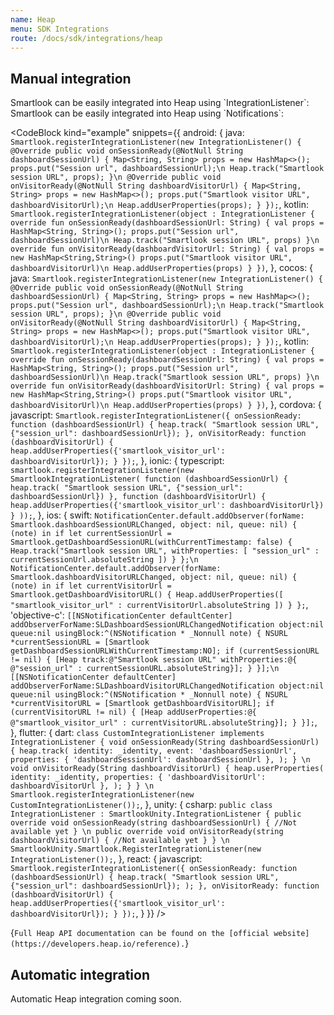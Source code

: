 ```yaml
---
name: Heap
menu: SDK Integrations
route: /docs/sdk/integrations/heap
---
```



<Title>Heap integration</Title>

## Manual integration

<TextBlock invisibleOn="ios">
Smartlook can be easily integrated into Heap using `IntegrationListener`:
</TextBlock>

<TextBlock visibleOn="ios">
Smartlook can be easily integrated into Heap using `Notifications`:
</TextBlock>

<CodeBlock
  kind="example"
  snippets={{
    android: {
      java: `
Smartlook.registerIntegrationListener(new IntegrationListener() {
    @Override
    public void onSessionReady(@NotNull String dashboardSessionUrl) {
        Map<String, String> props = new HashMap<>();
        props.put("Session url", dashboardSessionUrl);\n
        Heap.track("Smartlook session URL", props);
    }\n
    @Override
    public void onVisitorReady(@NotNull String dashboardVisitorUrl) {
        Map<String, String> props = new HashMap<>();
        props.put("Smartlook visitor URL", dashboardVisitorUrl);\n
        Heap.addUserProperties(props);
    }
});
      `,
      kotlin: `
Smartlook.registerIntegrationListener(object : IntegrationListener {
    override fun onSessionReady(dashboardSessionUrl: String) {
        val props = HashMap<String, String>();
        props.put("Session url", dashboardSessionUrl)\n
        Heap.track("Smartlook session URL", props)
    }\n
    override fun onVisitorReady(dashboardVisitorUrl: String) {
        val props = new HashMap<String,String>()
        props.put("Smartlook visitor URL", dashboardVisitorUrl)\n
        Heap.addUserProperties(props)
    }
})
      `,
    },
    cocos: {
      java: `
Smartlook.registerIntegrationListener(new IntegrationListener() {
    @Override
    public void onSessionReady(@NotNull String dashboardSessionUrl) {
        Map<String, String> props = new HashMap<>();
        props.put("Session url", dashboardSessionUrl);\n
        Heap.track("Smartlook session URL", props);
    }\n
    @Override
    public void onVisitorReady(@NotNull String dashboardVisitorUrl) {
        Map<String, String> props = new HashMap<>();
        props.put("Smartlook visitor URL", dashboardVisitorUrl);\n
        Heap.addUserProperties(props);
    }
});
      `,
      kotlin: `
Smartlook.registerIntegrationListener(object : IntegrationListener {
    override fun onSessionReady(dashboardSessionUrl: String) {
        val props = HashMap<String, String>();
        props.put("Session url", dashboardSessionUrl)\n
        Heap.track("Smartlook session URL", props)
    }\n
    override fun onVisitorReady(dashboardVisitorUrl: String) {
        val props = new HashMap<String,String>()
        props.put("Smartlook visitor URL", dashboardVisitorUrl)\n
        Heap.addUserProperties(props)
    }
})
      `,
    },
    cordova: {
      javascript: `
Smartlook.registerIntegrationListener({
  onSessionReady: function (dashboardSessionUrl) {
    heap.track(
        "Smartlook session URL",
        {"session_url": dashboardSessionUrl});
  },
  onVisitorReady: function (dashboardVisitorUrl) {
    heap.addUserProperties({'smartlook_visitor_url': dashboardVisitorUrl});
  }
});
      `,
    },
    ionic: {
      typescript: `
smartlook.registerIntegrationListener(new SmartlookIntegrationListener(
  function (dashboardSessionUrl) {
    heap.track(
        "Smartlook session URL",
        {"session_url": dashboardSessionUrl})
  },
  function (dashboardVisitorUrl) {
    heap.addUserProperties({'smartlook_visitor_url': dashboardVisitorUrl})
  }
));
      `,
    },
    ios: {
      swift: `
NotificationCenter.default.addObserver(forName: Smartlook.dashboardSessionURLChanged, object: nil, queue: nil) { (note) in
    if let currentSessionUrl = Smartlook.getDashboardSessionURL(withCurrentTimestamp: false) {
        Heap.track("Smartlook session URL", withProperties: [ "session_url" : currentSessionUrl.absoluteString ])
    }
};\n
NotificationCenter.default.addObserver(forName: Smartlook.dashboardVisitorURLChanged, object: nil, queue: nil) { (note) in
    if let currentVisitorUrl = Smartlook.getDashboardVisitorURL() {
        Heap.addUserProperties([ "smartlook_visitor_url" : currentVisitorUrl.absoluteString ])
    }
};
      `,
      'objective-c': `
[[NSNotificationCenter defaultCenter] addObserverForName:SLDashboardSessionURLChangedNotification object:nil queue:nil usingBlock:^(NSNotification * _Nonnull note) {
    NSURL *currentSessionURL = [Smartlook getDashboardSessionURLWithCurrentTimestamp:NO];
    if (currentSessionURL != nil) {
        [Heap track:@"Smartlook session URL" withProperties:@{ @"session_url" : currentSessionURL.absoluteString}];
    }
}];\n
[[NSNotificationCenter defaultCenter] addObserverForName:SLDashboardVisitorURLChangedNotification object:nil queue:nil usingBlock:^(NSNotification * _Nonnull note) {
    NSURL *currentVisitorURL = [Smartlook getDashboardVisitorURL];
    if (currentVisitorURL != nil) {
        [Heap addUserProperties:@{ @"smartlook_visitor_url" : currentVisitorURL.absoluteString}];
    }
}];
      `,
    },
    flutter: {
      dart: `
class CustomIntegrationListener implements IntegrationListener {
  void onSessionReady(String dashboardSessionUrl) {
      heap.track(
      identity: _identity,
      event: 'dashboardSessionUrl',
      properties: {
        'dashboardSessionUrl': dashboardSessionUrl
      },
    );
  }
\n
  void onVisitorReady(String dashboardVisitorUrl) {
    heap.userProperties(
      identity: _identity,
      properties: {
        'dashboardVisitorUrl': dashboardVisitorUrl
      },
    );
  }
}
\n
Smartlook.registerIntegrationListener(new CustomIntegrationListener());
      `,
  },
  unity: {
    csharp: `
public class IntegrationListener : SmartlookUnity.IntegrationListener
{
    public override void onSessionReady(string dashboardSessionUrl)
    {
        //Not available yet
    }
\n
    public override void onVisitorReady(string dashboardVisitorUrl)
    {
        //Not available yet
    }
}
\n
SmartlookUnity.Smartlook.RegisterIntegrationListener(new IntegrationListener());
`,
  },
  react: {
      javascript: `
Smartlook.registerIntegrationListener({
  onSessionReady: function (dashboardSessionUrl) {
    heap.track(
        "Smartlook session URL",
        {"session_url": dashboardSessionUrl});
);
  },
  onVisitorReady: function (dashboardVisitorUrl) {
    heap.addUserProperties({'smartlook_visitor_url': dashboardVisitorUrl});
  }
});
      `,
  }
  }}
/>

<TextBlock kind="note">{`
Full Heap API documentation can be found on the [official website](https://developers.heap.io/reference).
`}</TextBlock>

## Automatic integration
Automatic Heap integration coming soon.
